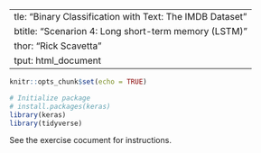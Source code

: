   ---
title: "Binary Classification with Text: The IMDB Dataset"
subtitle: "Scenarion 4: Long short-term memory (LSTM)"
author: "Rick Scavetta"
output: html_document
---

```r
knitr::opts_chunk$set(echo = TRUE)

# Initialize package
# install.packages(keras)
library(keras)
library(tidyverse)
```

See the exercise cocument for instructions.